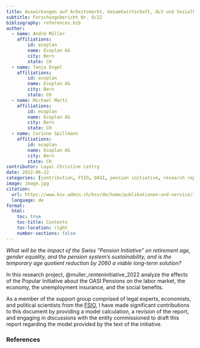 ```yaml
---
title: Auswirkungen auf Arbeitsmarkt, Gesamtwirtschaft, ALV und Sozialhilfe der Renteninitiative 
subtitle: Forschungsbericht Nr. 9/22
bibliography: references.bib
author:
  - name: André Müller
    affiliations:
        id: ecoplan
        name: Ecoplan AG
        city: Bern
        state: CH
  - name: Tanja Engel
    affiliations:
        id: ecoplan
        name: Ecoplan AG
        city: Bern
        state: CH
  - name: Michael Marti
    affiliations:
        id: ecoplan
        name: Ecoplan AG
        city: Bern
        state: CH
  - name: Corinne Spillmann
    affiliations:
        id: ecoplan
        name: Ecoplan AG
        city: Bern
        state: CH
contributor: Layal Christine Lettry
date: 2022-06-22
categories: [contribution, FSIO, OASI, pension initiative, research report, R]
image: image.jpg
citation: 
  url: https://www.bsv.admin.ch/bsv/de/home/publikationen-und-service/forschung/forschungspublikationen.exturl.html?lang=de&lnr=09/22#pubdb
  language: de 
format:
  html:
    toc: true
    toc-title: Contents
    toc-location: right
    number-sections: false
---
```


*What will be the impact of the Swiss "Pension Initiative" on retirement age, gender equality, and the pension system's sustainability, and is the temporary age quotient reduction by 2060 a viable long-term solution?*

In this research project, @muller_renteninitiative_2022 analyze the effects of the Popular Initiative about the OASI Pensions on the labor market, the economy, the unemployment insurance, and the social benefits.

As a member of the support group comprised of legal experts, economists, and political scientists from the [FSIO](https://www.bsv.admin.ch/bsv/en/home.html), I have made significant contributions to this document by providing a model calculation, a revision of the report, and engaging in discussions with the entity commissioned to draft this report regarding the model provided by the text of the initiative.

### References

::: {#refs}
:::

